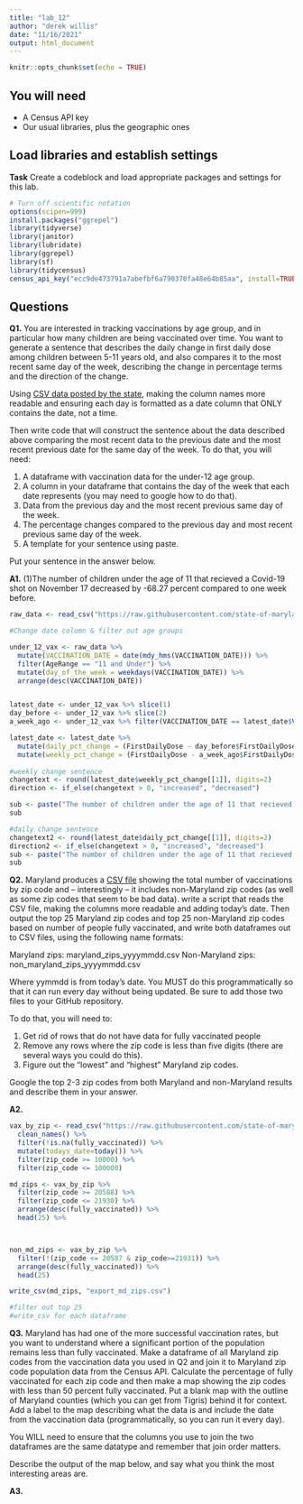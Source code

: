 ```yaml
---
title: "lab_12"
author: "derek willis"
date: "11/16/2021"
output: html_document
---
```


```r
knitr::opts_chunk$set(echo = TRUE)
```

## You will need

* A Census API key
* Our usual libraries, plus the geographic ones

## Load libraries and establish settings

**Task** Create a codeblock and load appropriate packages and settings for this lab.

```r
# Turn off scientific notation
options(scipen=999)
install.packages("ggrepel")
library(tidyverse)
library(janitor)
library(lubridate)
library(ggrepel)
library(sf)
library(tidycensus)
census_api_key("ecc9de473791a7abefbf6a790370fa48e64b85aa", install=TRUE, overwrite=TRUE)
```

## Questions

**Q1.** You are interested in tracking vaccinations by age group, and in particular how many children are being vaccinated over time. You want to generate a sentence that describes the daily change in first daily dose among children between 5-11 years old, and also compares it to the most recent same day of the week, describing the change in percentage terms and the direction of the change.

Using [CSV data posted by the state](https://raw.githubusercontent.com/state-of-maryland/VaccineCSVs/master/MD_COVID19_VaccinationPercentAgeGroupPopulation.csv), making the column names more readable and ensuring each day is formatted as a date column that ONLY contains the date, not a time.

Then write code that will construct the sentence about the data described above comparing the most recent data to the previous date and the most recent previous date for the same day of the week. To do that, you will need:

1. A dataframe with vaccination data for the under-12 age group.
2. A column in your dataframe that contains the day of the week that each date represents (you may need to google how to do that).
3. Data from the previous day and the most recent previous same day of the week.
4. The percentage changes compared to the previous day and most recent previous same day of the week.
5. A template for your sentence using paste.

Put your sentence in the answer below.

**A1.** (1)The number of children under the age of 11 that  recieved a Covid-19 shot on November 17 decreased by -68.27 percent compared to one week before.

```r

raw_data <- read_csv("https://raw.githubusercontent.com/state-of-maryland/VaccineCSVs/master/MD_COVID19_VaccinationPercentAgeGroupPopulation.csv")

#Change date column & filter out age groups 

under_12_vax <- raw_data %>%
  mutate(VACCINATION_DATE = date(mdy_hms(VACCINATION_DATE))) %>%
  filter(AgeRange == "11 and Under") %>%
  mutate(day_of_the_week = weekdays(VACCINATION_DATE)) %>%
  arrange(desc(VACCINATION_DATE))


latest_date <- under_12_vax %>% slice(1)
day_before <- under_12_vax %>% slice(2)
a_week_ago <- under_12_vax %>% filter(VACCINATION_DATE == latest_date$VACCINATION_DATE - 7) 

latest_date <- latest_date %>%
  mutate(daily_pct_change = (FirstDailyDose - day_before$FirstDailyDose)/day_before$FirstDailyDose *100) %>%
  mutate(weekly_pct_change = (FirstDailyDose - a_week_ago$FirstDailyDose)/a_week_ago$FirstDailyDose *100)
  
#weekly change sentence   
changetext <- round(latest_date$weekly_pct_change[[1]], digits=2)
direction <- if_else(changetext > 0, "increased", "decreased")

sub <- paste("The number of children under the age of 11 that recieved a Covid-19 shot on ", format(latest_date$VACCINATION_DATE, format="%B %d"), " ", direction, " by ", changetext, " percent compared to one week before.", sep="")
sub

#daily change sentence 
changetext2 <- round(latest_date$daily_pct_change[[1]], digits=2)
direction2 <- if_else(changetext > 0, "increased", "decreased")
sub <- paste("The number of children under the age of 11 that recieved a Covid-19 shot on ", format(latest_date$VACCINATION_DATE, format="%B %d"), " ", direction2, " by ", changetext2, " percent compared to the previous day.", sep="")
sub
```


**Q2.** Maryland produces a [CSV file](https://raw.githubusercontent.com/state-of-maryland/VaccineCSVs/master/Vax_ZIP_CODE_FirstSecondSingle_Totals_Raw.csv) showing the total number of vaccinations by zip code and -- interestingly -- it includes non-Maryland zip codes (as well as some zip codes that seem to be bad data). write a script that reads the CSV file, making the columns more readable and adding today's date. Then output the top 25 Maryland zip codes and top 25 non-Maryland zip codes based on number of people fully vaccinated, and write both dataframes out to CSV files, using the following name formats:

Maryland zips: maryland_zips_yyyymmdd.csv
Non-Maryland zips: non_maryland_zips_yyyymmdd.csv

Where yymmdd is from today's date. You MUST do this programmatically so that it can run every day without being updated. Be sure to add those two files to your GitHub repository.

To do that, you will need to:

1. Get rid of rows that do not have data for fully vaccinated people
2. Remove any rows where the zip code is less than five digits (there are several ways you could do this).
3. Figure out the "lowest" and "highest" Maryland zip codes.

Google the top 2-3 zip codes from both Maryland and non-Maryland results and describe them in your answer.


**A2.**

```r
vax_by_zip <- read_csv("https://raw.githubusercontent.com/state-of-maryland/VaccineCSVs/master/Vax_ZIP_CODE_FirstSecondSingle_Totals_Raw.csv") %>%
  clean_names() %>%
  filter(!is.na(fully_vaccinated)) %>%
  mutate(todays_date=today()) %>%
  filter(zip_code >= 10000) %>%
  filter(zip_code <= 100000)

md_zips <- vax_by_zip %>%
  filter(zip_code >= 20588) %>%
  filter(zip_code <= 21930) %>%
  arrange(desc(fully_vaccinated)) %>%
  head(25) %>%



non_md_zips <- vax_by_zip %>%
  filter(!(zip_code <= 20587 & zip_code>=21931)) %>%
  arrange(desc(fully_vaccinated)) %>%
  head(25)

write_csv(md_zips, "export_md_zips.csv") 

#filter out top 25
#write_csv for each dataframe 

```

**Q3.** Maryland has had one of the more successful vaccination rates, but you want to understand where a significant portion of the population remains less than fully vaccinated. Make a dataframe of all Maryland zip codes from the vaccination data you used in Q2 and join it to Maryland zip code population data from the Census API. Calculate the percentage of fully vaccinated for each zip code and then make a map showing the zip codes with less than 50 percent fully vaccinated. Put a blank map with the outline of Maryland counties (which you can get from Tigris) behind it for context. Add a label to the map describing what the data is and include the date from the vaccination data (programmatically, so you can run it every day).

You WILL need to ensure that the columns you use to join the two dataframes are the same datatype and remember that join order matters.

Describe the output of the map below, and say what you think the most interesting areas are.

**A3.**

```r
```
